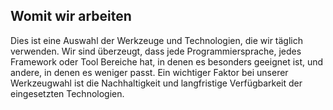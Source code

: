 
<ToolsSection>
  <h2 slot="title">Womit wir arbeiten</h2>

  Dies ist eine Auswahl der Werkzeuge und Technologien, die wir täglich verwenden. Wir sind überzeugt, dass jede Programmiersprache, jedes Framework oder Tool Bereiche hat, in denen es besonders geeignet ist, und andere, in denen es weniger passt. Ein wichtiger Faktor bei unserer Werkzeugwahl ist die Nachhaltigkeit und langfristige Verfügbarkeit der eingesetzten Technologien.
</ToolsSection>
